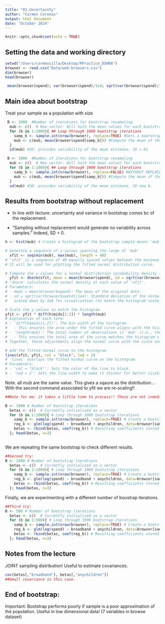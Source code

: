 ```yaml
---
title: "02.Uncertainty"
author: "Carmen Coronas"
output: html_document
date: "October 2024"
---
```


```r
knitr::opts_chunk$set(echo = TRUE)
```

## Setting the data and working directory
```r
setwd("/Users/carmencilla/Desktop/RPractice_DSHRA")
browser <- read.csv("Data/web-browsers.csv")
dim(browser)
head(browser)
```

```r
 mean(browser$spend); var(browser$spend)/1e4; sqrt(var(browser$spend)/1e4)
```

## Main idea about bootstrap
Treat your sample as a population with size 
```r
 B <- 1000  #Number of iterations for bootstrap resampling
  mub <- c()  # New vector: Will hold the mean values for each bootstrap sample
  for (b in 1:1000){ ## Loop through 1000 bootstrap iterations
    samp_b <- sample.int(nrow(browser), replace=TRUE) #Sets a bootstrap sample by randomly sampling row indices (with replacement)
    mub <- c(mub, mean(browser$spend[samp_b])) #Compute the mean of the 'spend' column for the current bootstrap sample and the mean to the vect (mub)
  }
  sd(mub) #SD: provides variability of the mean estimate. SD = 81
```
```r
 B <- 1000  #Number of iterations for bootstrap resampling
  mub <- c()  # New vector: Will hold the mean values for each bootstrap sample
  for (b in 1:1000){ ## Loop through 1000 bootstrap iterations
    samp_b <- sample.int(nrow(browser), replace=FALSE) #WITHOUT REPLACEMENT
    mub <- c(mub, mean(browser$spend[samp_b])) #Compute the mean of the 'spend' column for the current bootstrap sample and the mean to the vect (mub)
  }
  sd(mub) #SD: provides variability of the mean estimate. SD now 0. 
```
## Results from bootstrap without replacement
  - In line with lecture: uncertainty and variance in bootstrap comes bc of the replacement.   
  
  - "Sampling without replacement would generate no variability across samples." Indeed, SD = 0.   
  
```r

h <- hist(mub) # Create a histogram of the bootstrap sample means 'mub'

# Generate a sequence of x-values spanning the range of 'mub'
  xfit <- seq(min(mub), max(mub), length = 40)  
# 'xfit' is a sequence of 40 equally spaced values between the minimum and maximum of 'mub'.
# It will be used for plotting the fitted normal distribution curve.

# Compute the y-values for a normal distribution (probability density function)
  yfit <- dnorm(xfit, mean = mean(browser$spend), sd = sqrt(var(browser$spend)/1e4))  
# 'dnorm' calculates the normal density at each value of 'xfit'.
# Parameters:
# - mean = mean(browser$spend): The mean of the original data.
# - sd = sqrt(var(browser$spend)/1e4): Standard deviation of the normal distribution,
#   scaled down by 1e4 for visualization (to match the histogram scale).

# Scale the y-values to match the histogram
yfit <- yfit * diff(h$mids[1:2]) * length(mub)  
# Explanation of each term:
# - 'diff(h$mids[1:2])': The bin width of the histogram.
#   - This ensures the area under the fitted curve aligns with the histogram's bin sizes.
# - 'length(mub)': The total number of observations in 'mub' (i.e., the histogram's total count).
#   - This ensures the total area of the curve matches the histogram's total area.
# Together, these adjustments align the normal curve with the scale and range of the histogram.

# Add the fitted normal curve to the histogram
lines(xfit, yfit, col = "black", lwd = 2)  
# 'lines' overlays the fitted normal curve on the histogram.
# Parameters:
# - 'col = "black"': Sets the color of the line to black.
# - 'lwd = 2': Sets the line width to make it thicker for better visibility.
```

Note. all mub are the same value. This gives a sqaure as the distribution... With the second command associated to yfit we are re-scaling!! 


```r

##Note for me: it takes a little time to process!! These are not inmediate processes!!!!

B <- 1000 # Number of bootstrap iterations
  betas <- c()  # Currently initialized as a vector
  for (b in 1:1000){ # Loop through 1000 bootstrap iterations
    samp_b <- sample.int(nrow(browser), replace=TRUE) # Create a bootstrap sample by sampling row indices with replacement 
    reg_b <- glm(log(spend) ~ broadband + anychildren, data=browser[samp_b,]) # Fit a regression model using the bootstrap sample (uses variables in the dataset!)
    betas <- rbind(betas, coef(reg_b)) # Resulting coefficients stored in the empty vector. 
  }; head(betas, n=3)
  
```

We are repeating the same bootstrap to check different results. 

```r

##Second try:
B <- 1000 # Number of bootstrap iterations
  betas <- c()  # Currently initialized as a vector
  for (b in 1:1000){ # Loop through 1000 bootstrap iterations
    samp_b <- sample.int(nrow(browser), replace=TRUE) # Create a bootstrap sample by sampling row indices with replacement 
    reg_b <- glm(log(spend) ~ broadband + anychildren, data=browser[samp_b,]) # Fit a regression model using the bootstrap sample (uses variables in the dataset!)
    betas <- rbind(betas, coef(reg_b)) # Resulting coefficients stored in the empty vector. 
  }; head(betas, n=3)
```

Finally, we are experimenting with a different number of boostrap iterations. 

```r

##Third try:
B <- 500 # Number of bootstrap iterations
  betas <- c()  # Currently initialized as a vector
  for (b in 1:500){ # Loop through 1000 bootstrap iterations
    samp_b <- sample.int(nrow(browser), replace=TRUE) # Create a bootstrap sample by sampling row indices with replacement 
    reg_b <- glm(log(spend) ~ broadband + anychildren, data=browser[samp_b,]) # Fit a regression model using the bootstrap sample (uses variables in the dataset!)
    betas <- rbind(betas, coef(reg_b)) # Resulting coefficients stored in the empty vector. 
  }; head(betas, n=3)
```

## Notes from the lecture
JOINT sampling distribution! Useful to estimate covariances. 

```r
cov(betas[,"broadband"], betas[,"anychildren"])
##Small covariance in this case. 
```


## End of bootstrap: 
Important: Bootstrap performs poorly if sample is a poor approximation of the population.
Useful in low dimensional data! (7 variables in browse dataset)
